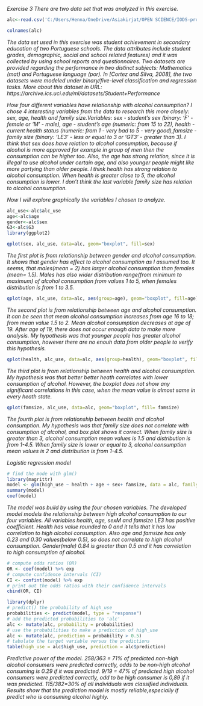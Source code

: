 *Exercise 3*
*There are two data set that was analyzed in this exercise.*

```r

alc<-read.csv('C:/Users/Henna/OneDrive/Asiakirjat/OPEN SCIENCE/IODS-project/data/alc.csv')

colnames(alc)
```


*The data set used in this exercise was student achievement in secondary education of two Portuguese schools. The data attributes include student grades, demographic, social and school related features) and it was collected by using school reports and questionnaires. Two datasets are provided regarding the performance in two distinct subjects: Mathematics (mat) and Portuguese language (por). In [Cortez and Silva, 2008], the two datasets were modeled under binary/five-level classification and regression tasks. More about this dataset in  URL: https://archive.ics.uci.edu/ml/datasets/Student+Performance*

*How four different variables have relationship with alcohol consumption? I chose 4 interesting variables from the data to research this more closely: sex, age, health and family size.Variables: sex - student's sex (binary: 'F' - female or 'M' - male), age - student's age (numeric: from 15 to 22), health - current health status (numeric: from 1 - very bad to 5 - very good),famsize - family size (binary: 'LE3' - less or equal to 3 or 'GT3' - greater than 3). I think that sex does have relation to alcohol consumption, because if alcohol is more approved for example in group of men then the consumption can be higher too. Also, the age has strong relation, since it is illegal to use alcohol under certain age, and also younger people might like more partying than older people. I think health has strong relation to alcohol consumption. When health is greater close to 5, the alcohol consumption is lower. I don't think the last variable family size has relation to alcohol consumption.*






*Now I will explore graphically the variables I chosen to analyze.*

```r
alc_use<-alc$alc_use
age<-alc$age
gender<-alc$sex
G3<-alc$G3
library(ggplot2)

qplot(sex, alc_use, data=alc, geom="boxplot", fill=sex)
```
*The first plot is from relationship between gender and alcohol consumption. It shows that gender has effect to alcohol consumption as I assumed too. It seems, that males(mean = 2) has larger alcohol consumption than females (mean= 1.5). Males has also wider distribution range(from minimum to maximum) of alcohol consumption from values 1 to 5, when females distribution is from 1 to 3.5.*
```r
qplot(age, alc_use, data=alc, aes(group=age), geom="boxplot", fill=age)
```
*The second plot is from relationship between age and alcohol consumption. It can be seen that mean alcohol consumption increases from age 16 to 18; from mean value 1.5 to 2. Mean alcohol consumption decreases at age of 19. After age of 19, there does not occur enough data to make more analysis. My hypothesis was that younger people has greater alcohol consumption, however there are no enouh data from older people to verify this hypothesis.*
```r

qplot(health, alc_use, data=alc, aes(group=health), geom="boxplot", fill= health)
```

*The third plot is from relationship between health and alcohol consumption. My hypothesis was that better better heath correlates with lower consumption of alcohol. However, the boxplot does not show any significant correlations in this case,  when the mean value is almost same in every heath state.*
```r
qplot(famsize, alc_use, data=alc, geom="boxplot", fill= famsize)

```

*The fourth plot is from relationship between health and alcohol consumption. My hypothesis was that family size does not correlate with consumption of alcohol, and box plot shows it correct. When family size is greater than 3, alcohol consumption mean values is 1.5 and distribution is from 1-4.5. When family size is lower or equal to 3, alcohol consumption mean values is 2 and distribution is from 1-4.5. *









*Logistic regression model*
```r
# find the mode with glm()
library(magrittr)
model <- glm(high_use ~ health + age + sex+ famsize, data = alc, family = "binomial")
summary(model)
coef(model)
```
*The model was build by using the four chosen variables. The developed model models the relationship between high alcohol consumption to our four variables. All variables health, age, sexM and famsize LE3 has positive coefficient. Health has value rounded to 0 and it tells that  it has low correlation to high alcohol consumption. Also age and famsize has only 0.23 and 0.30 values(below 0.5), so does not correlate to high alcohol consumption. Gender(male) 0.84 is greater than 0.5 and it has correlation to high consumption of alcohol.*


```r

# compute odds ratios (OR)
OR <- coef(model) %>% exp
# compute confidence intervals (CI)
CI <- confint(model) %>% exp
# print out the odds ratios with their confidence intervals
cbind(OR, CI)

```
```r
library(dplyr)
# predict() the probability of high_use
probabilities <- predict(model, type = "response")
# add the predicted probabilities to 'alc'
alc <- mutate(alc, probability = probabilities)
# use the probabilities to make a prediction of high_use
alc <- mutate(alc, prediction = probability > 0.5)
# tabulate the target variable versus the predictions
table(high_use = alc$high_use, prediction = alc$prediction)
```

*Predictive power of the model. 258/363 = 71% of predicted non-high alcohol consumers were predicted correctly, odds to be non-high alcohol consuming is 0.29 if it was predicted. 9/19 = 47% of predicted high alcohol consumers were predicted correctly, odd to be high consumer is 0,89 if it was predicted. 115/382=30% of all individuals was classified individuals. Results show that the prediction model is mostly reliable,especially if predict who is consuming alcohol highly.*




